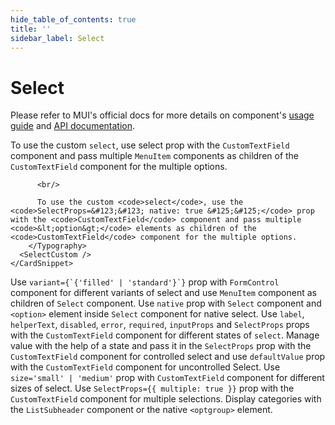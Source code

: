 ```yaml
---
hide_table_of_contents: true
title: ''
sidebar_label: Select
---
```




<h1 className='!m-0'>Select</h1>

<div className='template-bg-color' />

Please refer to MUI's official docs for more details on component's [usage guide](https://mui.com/material-ui/react-select/) and [API documentation](https://mui.com/material-ui/react-select/#api).

<Grid container spacing={6}>
  <Grid item xs={12}>
    <CardSnippet
      title='Custom'
      code={SourceCodeSelectCustom}
    > 
        <Typography className='mbe-4'>
          To use the custom <code>select</code>, use select prop with the <code>CustomTextField</code> component and pass multiple <code>MenuItem</code> components as children of the <code>CustomTextField</code> component for the multiple options.

          <br/>

          To use the custom <code>select</code>, use the <code>SelectProps=&#123;&#123; native: true &#125;&#125;</code> prop with the <code>CustomTextField</code> component and pass multiple <code>&lt;option&gt;</code> elements as children of the <code>CustomTextField</code> component for the multiple options.
        </Typography>
      <SelectCustom />
    </CardSnippet>

  </Grid>
  <Grid item xs={12} md={6}>
    <CardSnippet
      title='Variants'
      code={SourceCodeSelectVariants}
    >
      <Typography className='mbe-4'>
        Use <code>variant={`{'filled' | 'standard'}`}</code> prop with <code>FormControl</code> component for different variants of select and use <code>MenuItem</code> component as children of <code>Select</code> component.
      </Typography>
      <SelectVariants />
    </CardSnippet>
  </Grid>
  <Grid item xs={12} md={6}>
    <CardSnippet
      title='Native Select'
      code={SourceCodeSelectNative}
    >
      <Typography className='mbe-4'>
        Use <code>native</code> prop with <code>Select</code> component and <code>&lt;option&gt;</code> element inside <code>Select</code> component for native select.
      </Typography>
      <SelectNative />
    </CardSnippet>
  </Grid>
  <Grid item xs={12}>
    <CardSnippet
      title='Select Props'
      code={SourceCodeSelectProps}
    >
      <Typography className='mbe-4'>
        Use <code>label</code>, <code>helperText</code>, <code>disabled</code>, <code>error</code>, <code>required</code>, <code>inputProps</code> and <code>SelectProps</code> props with the <code>CustomTextField</code> component for different states of <code>select</code>.
      </Typography>
      <SelectProps />
    </CardSnippet>
  </Grid>
  <Grid item xs={12} md={6}>
    <CardSnippet
      title='Controlled and Uncontrolled'
      code={SourceCodeSelectControlledUncontrolled}
    > 
        <Typography className='mbe-4'>
          Manage value with the help of a state and pass it in the <code>SelectProps</code> prop with the <code>CustomTextField</code> component for controlled select and use <code>defaultValue</code> prop with the <code>CustomTextField</code> component for uncontrolled Select.
        </Typography> 
      <SelectControlledUncontrolled />
    </CardSnippet>
  </Grid>
  <Grid item xs={12} md={6}>
    <CardSnippet
      title='Sizes'
      code={SourceCodeSelectSize}
    >
      <Typography className='mbe-4'>
       Use <code>size='small' | 'medium'</code> prop with <code>CustomTextField</code> component for different sizes of select.
      </Typography>
      <SelectSize />
    </CardSnippet>
  </Grid>
  <Grid item xs={12} md={6}>
    <CardSnippet
      title='Multiple Select'
      code={SourceCodeSelectMultiple}
    >
      <Typography className='mbe-4'>
        Use <code>SelectProps=&#123;&#123; multiple: true &#125;&#125;</code> prop with the <code>CustomTextField</code> component for multiple selections.
      </Typography>
      <SelectMultiple />
    </CardSnippet>
  </Grid>
  <Grid item xs={12} md={6}>
    <Grid container spacing={6}>
      <Grid item xs={12}>
        <CardSnippet
          title='Select with Dialog'
          code={SourceCodeSelectWithDialog}
        >
          <SelectWithDialog />
        </CardSnippet>
      </Grid>
      <Grid item xs={12}>
        <CardSnippet
          title='Grouping'
          code={SourceCodeSelectGrouping}
        >
          <Typography className='mbe-4'>
            Display categories with the <code>ListSubheader</code> component or the native <code>&lt;optgroup&gt;</code> element.
          </Typography>
          <SelectGrouping />
        </CardSnippet>
      </Grid>
    </Grid>
  </Grid>
</Grid>
